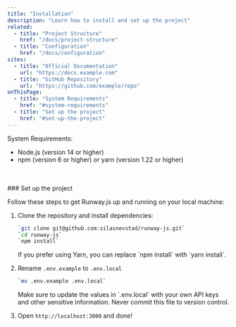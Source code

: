 ```yaml
---
title: "Installation"
description: "Learn how to install and set up the project"
related:
  - title: "Project Structure"
    href: "/docs/project-structure"
  - title: "Configuration"
    href: "/docs/configuration"
sites:
  - title: "Official Documentation"
    url: "https://docs.example.com"
  - title: "GitHub Repository"
    url: "https://github.com/example/repo"
onThisPage:
  - title: "System Requirements"
    href: "#system-requirements"
  - title: "Set up the project"
    href: "#set-up-the-project"
---
```


<div id="system-requirements" />
System Requirements:

- Node.js (version 14 or higher)
- npm (version 6 or higher) or yarn (version 1.22 or higher)

<br/>
<Divider />
<br/>

<div id="set-up-the-project" />
### Set up the project

Follow these steps to get Runway.js up and running on your local machine:

1. Clone the repository and install dependencies:

    ```bash
    `git clone git@github.com:silasnevstad/runway-js.git`
    `cd runway-js`
    `npm install`
    ```

    <Info>
        If you prefer using Yarn, you can replace `npm install` with `yarn install`.
    </Info>
    <br />
2. Rename `.env.example` to `.env.local`
    ```bash
    `mv .env.example .env.local`
    ```

    <Warning>
        Make sure to update the values in `.env.local` with your own API keys and other sensitive information. Never commit this file to version control.
    </Warning>
    <br />
3. Open `http://localhost:3000` and done!

<br />
